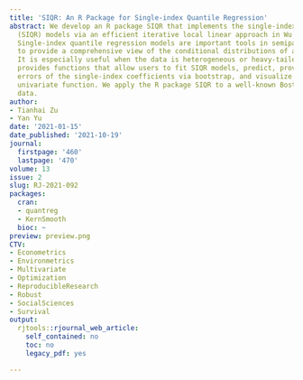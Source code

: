 ```yaml
---
title: 'SIQR: An R Package for Single-index Quantile Regression'
abstract: We develop an R package SIQR that implements the single-index quantile regression
  (SIQR) models via an efficient iterative local linear approach in Wu et al. (2010).
  Single-index quantile regression models are important tools in semiparametric regression
  to provide a comprehensive view of the conditional distributions of a response variable.
  It is especially useful when the data is heterogeneous or heavy-tailed. The package
  provides functions that allow users to fit SIQR models, predict, provide standard
  errors of the single-index coefficients via bootstrap, and visualize the estimated
  univariate function. We apply the R package SIQR to a well-known Boston Housing
  data.
author:
- Tianhai Zu
- Yan Yu
date: '2021-01-15'
date_published: '2021-10-19'
journal:
  firstpage: '460'
  lastpage: '470'
volume: 13
issue: 2
slug: RJ-2021-092
packages:
  cran:
  - quantreg
  - KernSmooth
  bioc: ~
preview: preview.png
CTV:
- Econometrics
- Environmetrics
- Multivariate
- Optimization
- ReproducibleResearch
- Robust
- SocialSciences
- Survival
output:
  rjtools::rjournal_web_article:
    self_contained: no
    toc: no
    legacy_pdf: yes

---
```

